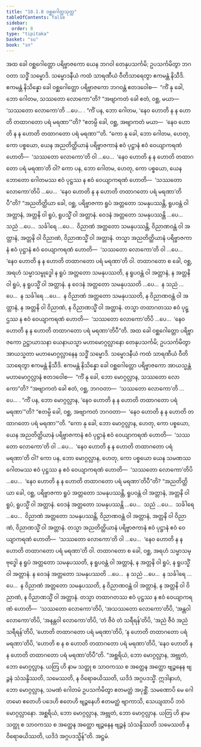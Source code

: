 ```yaml
---
title: "10.1.8 ဝစ္ဆဂေါတ္တသုတ္တ"
tableOfContents: false
sidebar:
  order: 8
type: "tipitaka"
basket: "su"
book: "sn"
---
```



<DynamicBreadcrumb />

<Division number="417" book="sn" e="ch" v="18" p="340">

<Paragraph number="1808" book="sn">
အထ ခေါ ဝစ္ဆဂေါတ္တော ပရိဗ္ဗာဇကော ယေန ဘဂဝါ တေနုပသင်္ကမိ; ဥပသင်္ကမိတွာ ဘဂဝတာ သဒ္ဓိံ သမ္မောဒိ. သမ္မောဒနီယံ ကထံ သာရဏီယံ ဝီတိသာရေတွာ ဧကမန္တံ နိသီဒိ. ဧကမန္တံ နိသိန္နော ခေါ ဝစ္ဆဂေါတ္တော ပရိဗ္ဗာဇကော ဘဂဝန္တံ ဧတဒဝေါစ—  “ကိံ နု ခေါ, ဘော ဂေါတမ, သဿတော လောကော”တိ? “အဗျာကတံ ခေါ ဧတံ, ဝစ္ဆ, မယာ—  ‘သဿတော လောကော’တိ …ပေ… . “ကိံ ပန, ဘော ဂေါတမ, ‘နေဝ ဟောတိ န န ဟောတိ တထာဂတော ပရံ မရဏာ’”တိ? “ဧတမ္ပိ ခေါ, ဝစ္ဆ, အဗျာကတံ မယာ—  ‘နေဝ ဟောတိ န န ဟောတိ တထာဂတော ပရံ မရဏာ’”တိ.
</Paragraph>

<Paragraph number="1809" book="sn">
“ကော နု ခေါ, ဘော ဂေါတမ, ဟေတု, ကော ပစ္စယော, ယေန အညတိတ္ထိယာနံ ပရိဗ္ဗာဇကာနံ ဧဝံ ပုဋ္ဌာနံ ဧဝံ ဝေယျာကရဏံ ဟောတိ—  ‘သဿတော လောကော’တိ ဝါ …ပေ…  ‘နေဝ ဟောတိ န န ဟောတိ တထာဂတော ပရံ မရဏာ’တိ ဝါ? ကော ပန, ဘော ဂေါတမ, ဟေတု, ကော ပစ္စယော, ယေန ဘောတော ဂေါတမဿ ဧဝံ ပုဋ္ဌဿ န ဧဝံ ဝေယျာကရဏံ ဟောတိ—  ‘သဿတော လောကော’တိပိ …ပေ…  ‘နေဝ ဟောတိ န န ဟောတိ တထာဂတော ပရံ မရဏာ’တိပီ”တိ?
</Paragraph>

<Paragraph number="1810" book="sn">
“အညတိတ္ထိယာ ခေါ, ဝစ္ဆ, ပရိဗ္ဗာဇကာ ရူပံ အတ္တတော သမနုပဿန္တိ, ရူပဝန္တံ ဝါ အတ္တာနံ, အတ္တနိ ဝါ ရူပံ, ရူပသ္မိံ ဝါ အတ္တာနံ. ဝေဒနံ အတ္တတော သမနုပဿန္တိ …ပေ…  သညံ …ပေ…  သင်္ခါရေ …ပေ…  ဝိညာဏံ အတ္တတော သမနုပဿန္တိ, ဝိညာဏဝန္တံ ဝါ အတ္တာနံ, အတ္တနိ ဝါ ဝိညာဏံ, ဝိညာဏသ္မိံ ဝါ အတ္တာနံ. တသ္မာ အညတိတ္ထိယာနံ ပရိဗ္ဗာဇကာနံ ဧဝံ ပုဋ္ဌာနံ ဧဝံ ဝေယျာကရဏံ ဟောတိ—  ‘သဿတော လောကော’တိ ဝါ …ပေ…  ‘နေဝ ဟောတိ န န ဟောတိ တထာဂတော ပရံ မရဏာ’တိ ဝါ. တထာဂတော စ ခေါ, ဝစ္ဆ, အရဟံ သမ္မာသမ္ဗုဒ္ဓေါ န ရူပံ အတ္တတော သမနုပဿတိ, န ရူပဝန္တံ ဝါ အတ္တာနံ, န အတ္တနိ ဝါ ရူပံ, န ရူပသ္မိံ ဝါ အတ္တာနံ. န ဝေဒနံ အတ္တတော သမနုပဿတိ …ပေ…  န သညံ …ပေ…  န သင်္ခါရေ …ပေ…  န ဝိညာဏံ အတ္တတော သမနုပဿတိ, န ဝိညာဏဝန္တံ ဝါ အတ္တာနံ, န အတ္တနိ ဝါ ဝိညာဏံ, န ဝိညာဏသ္မိံ ဝါ အတ္တာနံ. တသ္မာ တထာဂတဿ ဧဝံ ပုဋ္ဌဿ န ဧဝံ ဝေယျာကရဏံ ဟောတိ—  ‘သဿတော လောကော’တိပိ …ပေ…  ‘နေဝ ဟောတိ န န ဟောတိ တထာဂတော ပရံ မရဏာ’တိပီ”တိ.
</Paragraph>

<Paragraph number="1811" book="sn">
အထ ခေါ ဝစ္ဆဂေါတ္တော ပရိဗ္ဗာဇကော ဥဋ္ဌာယာသနာ ယေနာယသ္မာ မဟာမောဂ္ဂလ္လာနော တေနုပသင်္ကမိ; ဥပသင်္ကမိတွာ အာယသ္မတာ မဟာမောဂ္ဂလ္လာနေန သဒ္ဓိံ သမ္မောဒိ. သမ္မောဒနီယံ ကထံ သာရဏီယံ ဝီတိသာရေတွာ ဧကမန္တံ နိသီဒိ. ဧကမန္တံ နိသိန္နော ခေါ ဝစ္ဆဂေါတ္တော ပရိဗ္ဗာဇကော အာယသ္မန္တံ မဟာမောဂ္ဂလ္လာနံ ဧတဒဝေါစ—  “ကိံ နု ခေါ, ဘော မောဂ္ဂလ္လာန, သဿတော လောကော”တိ? “အဗျာကတံ ခေါ ဧတံ, ဝစ္ဆ, ဘဂဝတာ—  ‘သဿတော လောကော’တိ …ပေ… . “ကိံ ပန, ဘော မောဂ္ဂလ္လာန, ‘နေဝ ဟောတိ န န ဟောတိ တထာဂတော ပရံ မရဏာ’”တိ? “ဧတမ္ပိ ခေါ, ဝစ္ဆ, အဗျာကတံ ဘဂဝတာ—  ‘နေဝ ဟောတိ န န ဟောတိ တထာဂတော ပရံ မရဏာ’”တိ.
</Paragraph>

<Paragraph number="1812" book="sn">
“ကော နု ခေါ, ဘော မောဂ္ဂလ္လာန, ဟေတု, ကော ပစ္စယော, ယေန အညတိတ္ထိယာနံ ပရိဗ္ဗာဇကာနံ ဧဝံ ပုဋ္ဌာနံ ဧဝံ ဝေယျာကရဏံ ဟောတိ—  ‘သဿတော လောကော’တိ ဝါ …ပေ…  ‘နေဝ ဟောတိ န န ဟောတိ တထာဂတော ပရံ မရဏာ’တိ ဝါ? ကော ပန, ဘော မောဂ္ဂလ္လာန, ဟေတု, ကော ပစ္စယော ယေန သမဏဿ ဂေါတမဿ ဧဝံ ပုဋ္ဌဿ န ဧဝံ ဝေယျာကရဏံ ဟောတိ—  ‘သဿတော လောကော’တိပိ …ပေ…  ‘နေဝ ဟောတိ န န ဟောတိ တထာဂတော ပရံ မရဏာ’တိပီ”တိ?
</Paragraph>

<Paragraph number="1813" book="sn">
“အညတိတ္ထိယာ ခေါ, ဝစ္ဆ, ပရိဗ္ဗာဇကာ ရူပံ အတ္တတော သမနုပဿန္တိ, ရူပဝန္တံ ဝါ အတ္တာနံ, အတ္တနိ ဝါ ရူပံ, ရူပသ္မိံ ဝါ အတ္တာနံ. ဝေဒနံ အတ္တတော သမနုပဿန္တိ …ပေ…  သညံ …ပေ…  သင်္ခါရေ …ပေ…  ဝိညာဏံ အတ္တတော သမနုပဿန္တိ, ဝိညာဏဝန္တံ ဝါ အတ္တာနံ, အတ္တနိ ဝါ ဝိညာဏံ, ဝိညာဏသ္မိံ ဝါ အတ္တာနံ. တသ္မာ အညတိတ္ထိယာနံ ပရိဗ္ဗာဇကာနံ ဧဝံ ပုဋ္ဌာနံ ဧဝံ ဝေယျာကရဏံ ဟောတိ—  ‘သဿတော လောကော’တိ ဝါ …ပေ…  ‘နေဝ ဟောတိ န န ဟောတိ တထာဂတော ပရံ မရဏာ’တိ ဝါ. တထာဂတော စ ခေါ, ဝစ္ဆ, အရဟံ သမ္မာသမ္ဗုဒ္ဓေါ န ရူပံ အတ္တတော သမနုပဿတိ, န ရူပဝန္တံ ဝါ အတ္တာနံ, န အတ္တနိ ဝါ ရူပံ, န ရူပသ္မိံ ဝါ အတ္တာနံ. န ဝေဒနံ အတ္တတော သမနုပဿတိ …ပေ…  န သညံ …ပေ…  န သင်္ခါရေ …ပေ…  န ဝိညာဏံ အတ္တတော သမနုပဿတိ, န ဝိညာဏဝန္တံ ဝါ အတ္တာနံ, န အတ္တနိ ဝါ ဝိညာဏံ, န ဝိညာဏသ္မိံ ဝါ အတ္တာနံ. တသ္မာ တထာဂတဿ ဧဝံ ပုဋ္ဌဿ န ဧဝံ ဝေယျာကရဏံ ဟောတိ—  ‘သဿတော လောကော’တိပိ, ‘အသဿတော လောကော’တိပိ, ‘အန္တဝါ လောကော’တိပိ, ‘အနန္တဝါ လောကော’တိပိ, ‘တံ ဇီဝံ တံ သရီရန်’တိပိ, ‘အညံ ဇီဝံ အညံ သရီရန်’တိပိ, ‘ဟောတိ တထာဂတော ပရံ မရဏာ’တိပိ, ‘န ဟောတိ တထာဂတော ပရံ မရဏာ’တိပိ, ‘ဟောတိ စ န စ ဟောတိ တထာဂတော ပရံ မရဏာ’တိပိ, ‘နေဝ ဟောတိ န န ဟောတိ တထာဂတော ပရံ မရဏာ’တိပီ”တိ.
</Paragraph>

<Paragraph number="1814" book="sn">
“အစ္ဆရိယံ, ဘော မောဂ္ဂလ္လာန, အဗ္ဘုတံ, ဘော မောဂ္ဂလ္လာန. ယတြ ဟိ နာမ သတ္ထု စ သာဝကဿ စ အတ္ထေန အတ္ထော ဗျဉ္ဇနေန ဗျဉ္ဇနံ သံသန္ဒိဿတိ, သမေဿတိ, န ဝိရောဓယိဿတိ, ယဒိဒံ အဂ္ဂပဒသ္မိံ. ဣဒါနာဟံ, ဘော မောဂ္ဂလ္လာန, သမဏံ ဂေါတမံ ဥပသင်္ကမိတွာ ဧတမတ္ထံ အပုစ္ဆိံ. သမဏောပိ မေ ဂေါတမော ဧတေဟိ ပဒေဟိ ဧတေဟိ ဗျဉ္ဇနေဟိ ဧတမတ္ထံ ဗျာကာသိ, သေယျထာပိ ဘဝံ မောဂ္ဂလ္လာနော. အစ္ဆရိယံ, ဘော မောဂ္ဂလ္လာန, အဗ္ဘုတံ, ဘော မောဂ္ဂလ္လာန. ယတြ ဟိ နာမ သတ္ထု စ သာဝကဿ စ အတ္ထေန အတ္ထော ဗျဉ္ဇနေန ဗျဉ္ဇနံ သံသန္ဒိဿတိ သမေဿတိ န ဝိရောဓယိဿတိ, ယဒိဒံ အဂ္ဂပဒသ္မိန်”တိ.

</Paragraph>
</Division>

<Paragraph number="1815" type="center" book="sn">
အဋ္ဌမံ.
</Paragraph>